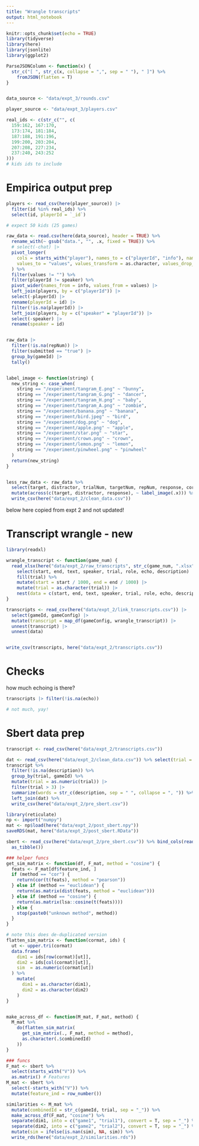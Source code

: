 ```yaml
---
title: "Wrangle transcripts"
output: html_notebook
---
```



```r
knitr::opts_chunk$set(echo = TRUE)
library(tidyverse)
library(here)
library(jsonlite)
library(ggplot2)

ParseJSONColumn <- function(x) {
  str_c("[ ", str_c(x, collapse = ",", sep = " "), " ]") %>%
    fromJSON(flatten = T)
}


data_source <- "data/expt_3/rounds.csv"

player_source <- "data/expt_3/players.csv"

real_ids <- c(str_c("", c(
  159:162, 167:170,
  173:174, 181:184,
  187:188, 191:196,
  199:200, 203:204,
  207:208, 227:234,
  237:240, 243:252
)))
# kids ids to include
```

# Empirica output prep

```r
players <- read_csv(here(player_source)) |>
  filter(id %in% real_ids) %>%
  select(id, playerId = `_id`)

# expect 50 kids (25 games)
```

```r
raw_data <- read.csv(here(data_source), header = TRUE) %>%
  rename_with(~ gsub("data.", "", .x, fixed = TRUE)) %>%
  # select(-chat) |>
  pivot_longer(
    cols = starts_with("player"), names_to = c("playerId", "info"), names_prefix = "player_", names_sep = "_",
    values_to = "values", values_transform = as.character, values_drop_na = T
  ) %>%
  filter(values != "") %>%
  filter(playerId != speaker) %>%
  pivot_wider(names_from = info, values_from = values) |>
  left_join(players, by = c("playerId")) |>
  select(-playerId) |>
  rename(playerId = id) |>
  filter(!is.na(playerId)) |>
  left_join(players, by = c("speaker" = "playerId")) |>
  select(-speaker) |>
  rename(speaker = id)


raw_data |>
  filter(!is.na(repNum)) |>
  filter(submitted == "true") |>
  group_by(gameId) |>
  tally()


label_image <- function(string) {
  new_string <- case_when(
    string == "/experiment/tangram_E.png" ~ "bunny",
    string == "/experiment/tangram_G.png" ~ "dancer",
    string == "/experiment/tangram_H.png" ~ "baby",
    string == "/experiment/tangram_A.png" ~ "zombie",
    string == "/experiment/banana.png" ~ "banana",
    string == "/experiment/bird.jpeg" ~ "bird",
    string == "/experiment/dog.png" ~ "dog",
    string == "/experiment/apple.png" ~ "apple",
    string == "/experiment/star.png" ~ "star",
    string == "/experiment/crown.png" ~ "crown",
    string == "/experiment/lemon.png" ~ "lemon",
    string == "/experiment/pinwheel.png" ~ "pinwheel"
  )
  return(new_string)
}


less_raw_data <- raw_data %>%
  select(target, distractor, trialNum, targetNum, repNum, response, correct, time, listener = playerId, speaker, gameId) %>%
  mutate(across(c(target, distractor, response), ~ label_image(.x))) %>%
  write_csv(here("data/expt_2/clean_data.csv"))
```

below here copied from expt 2 and not updated!

# Transcript wrangle - new

```r
library(readxl)

wrangle_transcript <- function(game_num) {
  read_xlsx(here("data/expt_2/raw_transcripts", str_c(game_num, ".xlsx"))) |>
    select(start, end, text, speaker, trial, role, echo, description) |>
    fill(trial) %>%
    mutate(start = start / 1000, end = end / 1000) |>
    mutate(trial = as.character(trial)) |>
    nest(data = c(start, end, text, speaker, trial, role, echo, description))
}

transcripts <- read_csv(here("data/expt_2/link_transcripts.csv")) |>
  select(gameId, gameConfig) |>
  mutate(transcript = map_df(gameConfig, wrangle_transcript)) |>
  unnest(transcript) |>
  unnest(data)


write_csv(transcripts, here("data/expt_2/transcripts.csv"))
```


# Checks

how much echoing is there?

```r
transcripts |> filter(!is.na(echo))

# not much, yay!
```


# Sbert data prep

```r
transcript <- read_csv(here("data/expt_2/transcripts.csv"))

dat <- read_csv(here("data/expt_2/clean_data.csv")) %>% select(trial = trialNum, gameId, target, distractor)
transcript %>%
  filter(!is.na(description)) %>%
  group_by(trial, gameId) %>%
  mutate(trial = as.numeric(trial)) |>
  filter(trial > 3) |>
  summarize(words = str_c(description, sep = " ", collapse = ", ")) %>%
  left_join(dat) %>%
  write_csv(here("data/expt_2/pre_sbert.csv"))
```

```r
library(reticulate)
np <- import("numpy")
mat <- np$load(here("data/expt_2/post_sbert.npy"))
saveRDS(mat, here("data/expt_2/post_sbert.RData"))
```

```r
sbert <- read_csv(here("data/expt_2/pre_sbert.csv")) %>% bind_cols(read_rds(here("data/expt_2/post_sbert.RData")) %>%
  as_tibble())

### helper funcs
get_sim_matrix <- function(df, F_mat, method = "cosine") {
  feats <- F_mat[df$feature_ind, ]
  if (method == "cor") {
    return(cor(t(feats), method = "pearson"))
  } else if (method == "euclidean") {
    return(as.matrix(dist(feats, method = "euclidean")))
  } else if (method == "cosine") {
    return(as.matrix(lsa::cosine(t(feats))))
  } else {
    stop(paste0("unknown method", method))
  }
}

# note this does de-duplicated version
flatten_sim_matrix <- function(cormat, ids) {
  ut <- upper.tri(cormat)
  data.frame(
    dim1 = ids[row(cormat)[ut]],
    dim2 = ids[col(cormat)[ut]],
    sim  = as.numeric(cormat[ut])
  ) %>%
    mutate(
      dim1 = as.character(dim1),
      dim2 = as.character(dim2)
    )
}


make_across_df <- function(M_mat, F_mat, method) {
  M_mat %>%
    do(flatten_sim_matrix(
      get_sim_matrix(., F_mat, method = method),
      as.character(.$combinedId)
    ))
}

### funcs
F_mat <- sbert %>%
  select(starts_with("V")) %>%
  as.matrix() # Features
M_mat <- sbert %>%
  select(-starts_with("V")) %>%
  mutate(feature_ind = row_number())

similarities <- M_mat %>%
  mutate(combinedId = str_c(gameId, trial, sep = "_")) %>%
  make_across_df(F_mat, "cosine") %>%
  separate(dim1, into = c("game1", "trial1"), convert = T, sep = "_") %>%
  separate(dim2, into = c("game2", "trial2"), convert = T, sep = "_") %>%
  mutate(sim = ifelse(is.nan(sim), NA, sim)) %>%
  write_rds(here("data/expt_2/similarities.rds"))
```
